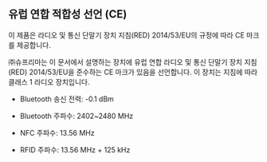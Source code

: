 ## 유럽 연합 적합성 선언 (CE)

이 제품은 라디오 및 통신 단말기 장치 지침(RED) 2014/53/EU의 규정에 따라 CE 마크를 제공합니다.

㈜슈프리마는 이 문서에서 설명하는 장치에 유럽 연합 라디오 및 통신 단말기 장치 지침(RED) 2014/53/EU을 준수하는 CE 마크가 있음을 선언합니다. 이 장치는 지침에 따라 클래스 1 라디오 장치입니다.

<Include product='biostation_3'>

* Bluetooth 송신 전력: -0.1 dBm

</Include>

<Include product='biostation_3'>

* Bluetooth 주파수: 2402~2480 MHz

</Include>

<Include product='biostation_3,biostation_2a'>

* NFC 주파수: 13.56 MHz

</Include>

<Include product='biostation_3,biostation_2a'>

* RFID 주파수: 13.56 MHz + 125 kHz

</Include>